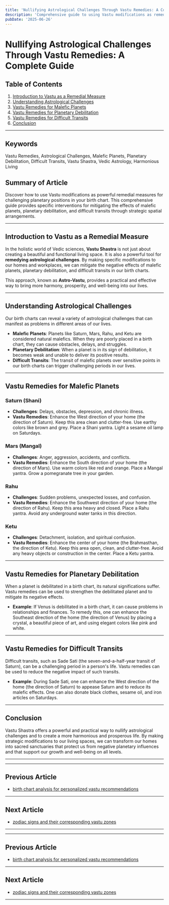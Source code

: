 ```yaml
---
title: 'Nullifying Astrological Challenges Through Vastu Remedies: A Complete Guide'
description: 'Comprehensive guide to using Vastu modifications as remedial measures for challenging planetary positions in a birth chart, including specific interventions for mitigating the effects of malefic planets, planetary debilitation, or difficult transits through strategic spatial arrangements.'
pubDate: '2025-06-26'
---
```


# Nullifying Astrological Challenges Through Vastu Remedies: A Complete Guide

## Table of Contents
1. [Introduction to Vastu as a Remedial Measure](#introduction-to-vastu-as-a-remedial-measure)
2. [Understanding Astrological Challenges](#understanding-astrological-challenges)
3. [Vastu Remedies for Malefic Planets](#vastu-remedies-for-malefic-planets)
4. [Vastu Remedies for Planetary Debilitation](#vastu-remedies-for-planetary-debilitation)
5. [Vastu Remedies for Difficult Transits](#vastu-remedies-for-difficult-transits)
6. [Conclusion](#conclusion)

---

## Keywords
Vastu Remedies, Astrological Challenges, Malefic Planets, Planetary Debilitation, Difficult Transits, Vastu Shastra, Vedic Astrology, Harmonious Living

## Summary of Article
Discover how to use Vastu modifications as powerful remedial measures for challenging planetary positions in your birth chart. This comprehensive guide provides specific interventions for mitigating the effects of malefic planets, planetary debilitation, and difficult transits through strategic spatial arrangements.

---

## Introduction to Vastu as a Remedial Measure

In the holistic world of Vedic sciences, **Vastu Shastra** is not just about creating a beautiful and functional living space. It is also a powerful tool for **remedying astrological challenges**. By making specific modifications to our homes and workplaces, we can mitigate the negative effects of malefic planets, planetary debilitation, and difficult transits in our birth charts.

This approach, known as **Astro-Vastu**, provides a practical and effective way to bring more harmony, prosperity, and well-being into our lives.

---

## Understanding Astrological Challenges

Our birth charts can reveal a variety of astrological challenges that can manifest as problems in different areas of our lives.

- **Malefic Planets**: Planets like Saturn, Mars, Rahu, and Ketu are considered natural malefics. When they are poorly placed in a birth chart, they can cause obstacles, delays, and struggles.
- **Planetary Debilitation**: When a planet is in its sign of debilitation, it becomes weak and unable to deliver its positive results.
- **Difficult Transits**: The transit of malefic planets over sensitive points in our birth charts can trigger challenging periods in our lives.

---

## Vastu Remedies for Malefic Planets

### Saturn (Shani)

- **Challenges**: Delays, obstacles, depression, and chronic illness.
- **Vastu Remedies**: Enhance the West direction of your home (the direction of Saturn). Keep this area clean and clutter-free. Use earthy colors like brown and grey. Place a Shani yantra. Light a sesame oil lamp on Saturdays.

### Mars (Mangal)

- **Challenges**: Anger, aggression, accidents, and conflicts.
- **Vastu Remedies**: Enhance the South direction of your home (the direction of Mars). Use warm colors like red and orange. Place a Mangal yantra. Grow a pomegranate tree in your garden.

### Rahu

- **Challenges**: Sudden problems, unexpected losses, and confusion.
- **Vastu Remedies**: Enhance the Southwest direction of your home (the direction of Rahu). Keep this area heavy and closed. Place a Rahu yantra. Avoid any underground water tanks in this direction.

### Ketu

- **Challenges**: Detachment, isolation, and spiritual confusion.
- **Vastu Remedies**: Enhance the center of your home (the Brahmasthan, the direction of Ketu). Keep this area open, clean, and clutter-free. Avoid any heavy objects or construction in the center. Place a Ketu yantra.

---

## Vastu Remedies for Planetary Debilitation

When a planet is debilitated in a birth chart, its natural significations suffer. Vastu remedies can be used to strengthen the debilitated planet and to mitigate its negative effects.

- **Example**: If Venus is debilitated in a birth chart, it can cause problems in relationships and finances. To remedy this, one can enhance the Southeast direction of the home (the direction of Venus) by placing a crystal, a beautiful piece of art, and using elegant colors like pink and white.

---

## Vastu Remedies for Difficult Transits

Difficult transits, such as Sade Sati (the seven-and-a-half-year transit of Saturn), can be a challenging period in a person's life. Vastu remedies can be used to reduce the negative impact of such transits.

- **Example**: During Sade Sati, one can enhance the West direction of the home (the direction of Saturn) to appease Saturn and to reduce its malefic effects. One can also donate black clothes, sesame oil, and iron articles on Saturdays.

---

## Conclusion

Vastu Shastra offers a powerful and practical way to nullify astrological challenges and to create a more harmonious and prosperous life. By making strategic modifications to our living spaces, we can transform our homes into sacred sanctuaries that protect us from negative planetary influences and that support our growth and well-being on all levels.

---
---

## Previous Article
- [birth chart analysis for personalized vastu recommendations](200803_birth_chart_analysis_for_personalized_vastu_recommendations.mdx)

---

## Next Article
- [zodiac signs and their corresponding vastu zones](200805_zodiac_signs_and_their_corresponding_vastu_zones.mdx)

---
---

## Previous Article
- [birth chart analysis for personalized vastu recommendations](200803_birth_chart_analysis_for_personalized_vastu_recommendations.mdx)

---

## Next Article
- [zodiac signs and their corresponding vastu zones](200805_zodiac_signs_and_their_corresponding_vastu_zones.mdx)

---
